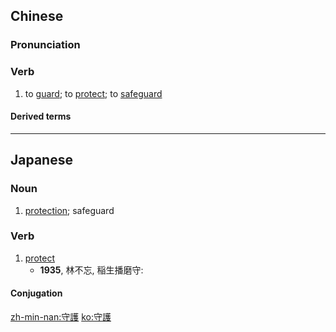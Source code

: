 {{also|守护}}
==Chinese==
{{zh-forms|s=守护}}

===Pronunciation===
{{zh-pron
|m=shǒuhù
|c=sau2 wu6
|mn=siú-hō͘
|cat=v
}}

===Verb===
{{zh-verb}}

# to [[guard]]; to [[protect]]; to [[safeguard]]

====Derived terms====
{{zh-der|守護神}}

----

==Japanese==
{{ja-kanjitab|しゅ|ご|yomi=on}}

===Noun===
{{ja-noun|しゅご}}
# [[protection]]; safeguard

===Verb===
{{ja-verb-suru|しゅご}}
# [[protect]]
#* '''1935''', 林不忘, 稲生播磨守:
#*: {{ja-usex|刀というものは、君を'''守護'''し、また一身を守る道具。|かたな と いう もの は、 きみ を '''しゅご''' し、 また いっしん を まもる どうぐ。|The sword is a tool to protect you and to protect myself as well.}}

====Conjugation====
{{ja-suru|しゅご}}

[[zh-min-nan:守護]]
[[ko:守護]]